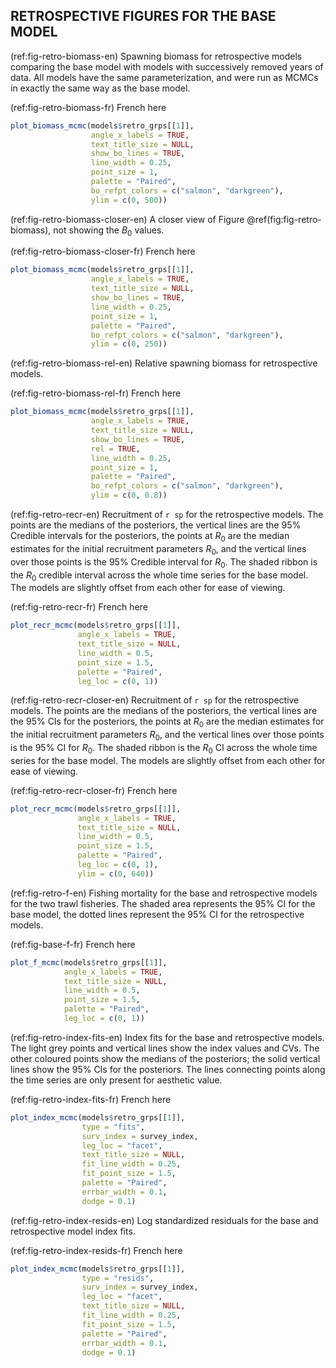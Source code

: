 ## RETROSPECTIVE FIGURES FOR THE BASE MODEL

(ref:fig-retro-biomass-en) Spawning biomass for retrospective models comparing the base model with models with successively removed years of data. All models have the same parameterization, and were run as MCMCs in exactly the same way as the base model.

(ref:fig-retro-biomass-fr) French here

```r
plot_biomass_mcmc(models$retro_grps[[1]],
                  angle_x_labels = TRUE,
                  text_title_size = NULL,
                  show_bo_lines = TRUE,
                  line_width = 0.25,
                  point_size = 1,
                  palette = "Paired",
                  bo_refpt_colors = c("salmon", "darkgreen"),
                  ylim = c(0, 500))

```

(ref:fig-retro-biomass-closer-en) A closer view of Figure \@ref(fig:fig-retro-biomass), not showing the $B_0$ values.

(ref:fig-retro-biomass-closer-fr) French here

```r
plot_biomass_mcmc(models$retro_grps[[1]],
                  angle_x_labels = TRUE,
                  text_title_size = NULL,
                  show_bo_lines = TRUE,
                  line_width = 0.25,
                  point_size = 1,
                  palette = "Paired",
                  bo_refpt_colors = c("salmon", "darkgreen"),
                  ylim = c(0, 250))

```

(ref:fig-retro-biomass-rel-en) Relative spawning biomass for retrospective models.

(ref:fig-retro-biomass-rel-fr) French here

```r
plot_biomass_mcmc(models$retro_grps[[1]],
                  angle_x_labels = TRUE,
                  text_title_size = NULL,
                  show_bo_lines = TRUE,
                  rel = TRUE,
                  line_width = 0.25,
                  point_size = 1,
                  palette = "Paired",
                  bo_refpt_colors = c("salmon", "darkgreen"),
                  ylim = c(0, 0.8))

```

(ref:fig-retro-recr-en) Recruitment of `r sp` for the retrospective models. The points are the medians of the posteriors, the vertical lines are the 95% Credible intervals for the posteriors, the points at $R_0$ are the median estimates for the initial recruitment parameters $R_0$, and the vertical lines over those points is the 95% Credible interval for $R_0$. The shaded ribbon is the $R_0$ credible interval across the whole time series for the base model. The models are slightly offset from each other for ease of viewing.

(ref:fig-retro-recr-fr) French here

```r
plot_recr_mcmc(models$retro_grps[[1]],
               angle_x_labels = TRUE,
               text_title_size = NULL,
               line_width = 0.5,
               point_size = 1.5,
               palette = "Paired",
               leg_loc = c(0, 1))
```

(ref:fig-retro-recr-closer-en) Recruitment of `r sp` for the retrospective models. The points are the medians of the posteriors, the vertical lines are the 95% CIs for the posteriors, the points at $R_0$ are the median estimates for the initial recruitment parameters $R_0$, and the vertical lines over those points is the 95% CI for $R_0$. The shaded ribbon is the $R_0$ CI across the whole time series for the base model. The models are slightly offset from each other for ease of viewing.

(ref:fig-retro-recr-closer-fr) French here

```r
plot_recr_mcmc(models$retro_grps[[1]],
               angle_x_labels = TRUE,
               text_title_size = NULL,
               line_width = 0.5,
               point_size = 1.5,
               palette = "Paired",
               leg_loc = c(0, 1),
               ylim = c(0, 640))
```

(ref:fig-retro-f-en) Fishing mortality for the base and retrospective models for the two trawl fisheries. The shaded area represents the 95% CI for the base model, the dotted lines represent the 95% CI for the retrospective models.

(ref:fig-base-f-fr) French here

```r
plot_f_mcmc(models$retro_grps[[1]],
            angle_x_labels = TRUE,
            text_title_size = NULL,
            line_width = 0.5,
            point_size = 1.5,
            palette = "Paired",
            leg_loc = c(0, 1))
```

(ref:fig-retro-index-fits-en) Index fits for the base and retrospective models. The light grey points and vertical lines show the index values and CVs. The other coloured points show the medians of the posteriors; the solid vertical lines show the 95% CIs for the posteriors. The lines connecting points along the time series are only present for aesthetic value.

(ref:fig-retro-index-fits-fr) French here

```r
plot_index_mcmc(models$retro_grps[[1]],
                type = "fits",
                surv_index = survey_index,
                leg_loc = "facet",
                text_title_size = NULL,
                fit_line_width = 0.25,
                fit_point_size = 1.5,
                palette = "Paired",
                errbar_width = 0.1,
                dodge = 0.1)
```

(ref:fig-retro-index-resids-en) Log standardized residuals for the base and retrospective model index fits.

(ref:fig-retro-index-resids-fr) French here

```r
plot_index_mcmc(models$retro_grps[[1]],
                type = "resids",
                surv_index = survey_index,
                leg_loc = "facet",
                text_title_size = NULL,
                fit_line_width = 0.25,
                fit_point_size = 1.5,
                palette = "Paired",
                errbar_width = 0.1,
                dodge = 0.1)
```
